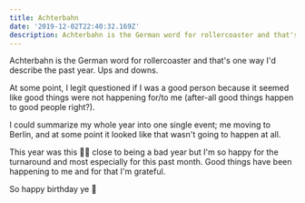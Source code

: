 ```yaml
---
title: Achterbahn
date: '2019-12-02T22:40:32.169Z'
description: Achterbahn is the German word for rollercoaster and that's one way I'd describe the past year. Ups and downs.
---
```


Achterbahn is the German word for rollercoaster and that's one way I'd describe the past year. Ups and downs.

At some point, I legit questioned if I was a good person because it seemed like good things were not happening for/to me (after-all good things happen to good people right?).

I could summarize my whole year into one single event; me moving to Berlin, and at some point it looked like that wasn't going to happen at all.

This year was this 👌🏾 close to being a bad year but I'm so happy for the turnaround and most especially for this past month. Good things have been happening to me and for that I'm grateful.

So happy birthday ye 🎉
